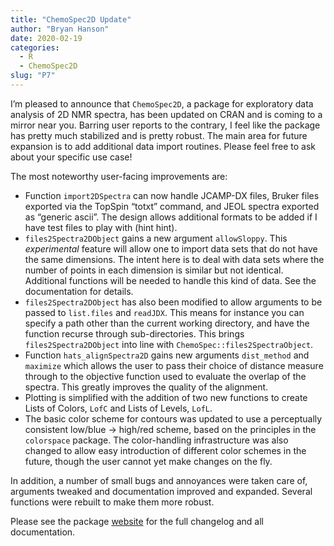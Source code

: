 ```yaml
---
title: "ChemoSpec2D Update"
author: "Bryan Hanson"
date: 2020-02-19
categories:
  - R
  - ChemoSpec2D
slug: "P7"
---
```


I'm pleased to announce that `ChemoSpec2D`, a package for exploratory data analysis of 2D NMR spectra, has been updated on CRAN and is coming to a mirror near you.  Barring user reports to the contrary, I feel like the package has pretty much stabilized and is pretty robust.  The main area for future expansion is to add additional data import routines.  Please feel free to ask about your specific use case!

The most noteworthy user-facing improvements are:

* Function `import2DSpectra` can now handle JCAMP-DX files, Bruker files exported via the TopSpin "totxt" command, and JEOL spectra exported as "generic ascii".  The design allows additional formats to be added if I have test files to play with (hint hint).
* `files2Spectra2DObject` gains a new argument `allowSloppy`.  This *experimental* feature will allow one to import data sets that do not have the same dimensions.  The intent here is to deal with data sets where the number of points in each dimension is similar but not identical.  Additional functions will be needed to handle this kind of data.  See the documentation for details.
* `files2Spectra2DObject` has also been modified to allow arguments to be passed to `list.files` and `readJDX`.  This means for instance you can specify a path other than the current working directory, and have the function recurse through sub-directories.  This brings `files2Spectra2DObject` into line with `ChemoSpec::files2SpectraObject`.
* Function `hats_alignSpectra2D` gains new arguments `dist_method` and `maximize` which allows the user to pass their choice of distance measure through to the objective function used to evaluate the overlap of the spectra.  This greatly improves the quality of the alignment.
* Plotting is simplified with the addition of two new functions to create Lists of Colors, `LofC` and Lists of Levels, `LofL`.
* The basic color scheme for contours was updated to use a perceptually consistent low/blue -> high/red scheme, based on the principles in the `colorspace` package.  The color-handling infrastructure was also changed to allow easy introduction of different color schemes in the future, though the user cannot yet make changes on the fly.

In addition, a number of small bugs and annoyances were taken care of, arguments tweaked and documentation improved and expanded.  Several functions were rebuilt to make them more robust.

Please see the package [website](https://bryanhanson.github.io/ChemoSpec2D/) for the full changelog and all documentation.
